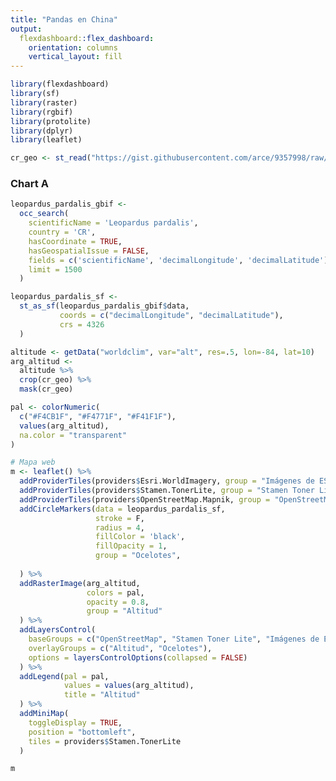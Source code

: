 ```yaml
---
title: "Pandas en China"
output: 
  flexdashboard::flex_dashboard:
    orientation: columns
    vertical_layout: fill
---
```


```r
library(flexdashboard)
library(sf)
library(raster)
library(rgbif)
library(protolite)
library(dplyr)
library(leaflet)

cr_geo <- st_read("https://gist.githubusercontent.com/arce/9357998/raw/b58610d0d9e149682eda5b350a8f74dfb3452cb8/division.json")
```

### Chart A

```r
leopardus_pardalis_gbif <- 
  occ_search(
    scientificName = 'Leopardus pardalis', 
    country = 'CR',
    hasCoordinate = TRUE, 
    hasGeospatialIssue = FALSE,
    fields = c('scientificName', 'decimalLongitude', 'decimalLatitude'),
    limit = 1500
  )

leopardus_pardalis_sf <- 
  st_as_sf(leopardus_pardalis_gbif$data, 
           coords = c("decimalLongitude", "decimalLatitude"), 
           crs = 4326
  )

altitude <- getData("worldclim", var="alt", res=.5, lon=-84, lat=10)
arg_altitud <-
  altitude %>%
  crop(cr_geo) %>%
  mask(cr_geo)

```

```r
pal <- colorNumeric(
  c("#F4CB1F", "#F4771F", "#F41F1F"), 
  values(arg_altitud), 
  na.color = "transparent"
)

# Mapa web
m <- leaflet() %>% 
  addProviderTiles(providers$Esri.WorldImagery, group = "Imágenes de ESRI") %>% 
  addProviderTiles(providers$Stamen.TonerLite, group = "Stamen Toner Lite") %>%
  addProviderTiles(providers$OpenStreetMap.Mapnik, group = "OpenStreetMap") %>%
  addCircleMarkers(data = leopardus_pardalis_sf,
                   stroke = F,
                   radius = 4,
                   fillColor = 'black',
                   fillOpacity = 1,
                   group = "Ocelotes",
                   
  ) %>%
  addRasterImage(arg_altitud, 
                 colors = pal, 
                 opacity = 0.8, 
                 group = "Altitud"
  ) %>%
  addLayersControl(
    baseGroups = c("OpenStreetMap", "Stamen Toner Lite", "Imágenes de ESRI"),
    overlayGroups = c("Altitud", "Ocelotes"),
    options = layersControlOptions(collapsed = FALSE)    
  ) %>%
  addLegend(pal = pal, 
            values = values(arg_altitud), 
            title = "Altitud"
  ) %>%
  addMiniMap(
    toggleDisplay = TRUE,
    position = "bottomleft",
    tiles = providers$Stamen.TonerLite
  )

m
```


